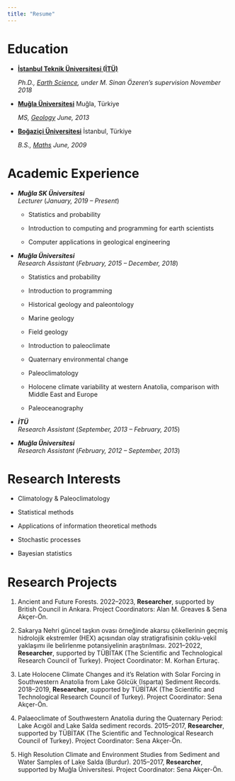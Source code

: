 ```yaml
---
title: "Resume"
---
```


Education
=========

- **[İstanbul Teknik Üniversitesi (İTÜ)](https://www.itu.edu.tr/en/homepage)**

  *Ph.D., [Earth Science](https://eies.itu.edu.tr/en/home), under M. Sinan Özeren's supervision*       *November 2018*

- **[Muğla Üniversitesi](https://www.mu.edu.tr/en)**     Muğla, Türkiye
      
  *MS, [Geology](http://jeoloji.mu.edu.tr/en)*             *June, 2013*


- **[Boğaziçi Üniversitesi](http://boun.edu.tr/en-US/Index)**     İstanbul, Türkiye
  
  *B.S., [Maths](http://www.math.boun.edu.tr/)*                        *June, 2009*


Academic Experience
===================

- ***Muğla SK Üniversitesi***             
    *Lecturer*                     (*January, 2019 -- Present*)

    -   Statistics and probability

    -   Introduction to computing and programming for earth scientists

    -   Computer applications in geological engineering

-  ***Muğla Üniversitesi***               
      *Research Assistant*           (*February, 2015 -- December, 2018*)

    -   Statistics and probability

    -   Introduction to programming

    -   Historical geology and paleontology

    -   Marine geology

    -   Field geology

    -   Introduction to paleoclimate

    -   Quaternary environmental change

    -   Paleoclimatology

    -   Holocene climate variability at western Anatolia, comparison
        with Middle East and Europe

    -   Paleoceanography

- ***İTÜ***                          
      *Research Assistant*           (*September, 2013 -- February, 2015*)
      
- ***Muğla Üniversitesi***                          
      *Research Assistant*           (*February, 2012 -- September, 2013*)
      
Research Interests
==================

-   Climatology & Paleoclimatology

-   Statistical methods

-   Applications of information theoretical methods

-   Stochastic processes

-   Bayesian statistics

Research Projects
=================

1.  Ancient and Future Forests. 2022--2023, **Researcher**, supported by
    British Council in Ankara. Project Coordinators: Alan M. Greaves &
    Sena Akçer-Ön.

2.  Sakarya Nehri güncel taşkın ovası örneğinde akarsu çökellerinin
    geçmiş hidrolojik ekstremler (HEX) açısından olay stratigrafisinin
    çoklu-vekil yaklaşımı ile belirlenme potansiyelinin araştırılması.
    2021--2022, **Researcher**, supported by TÜBİTAK (The Scientific and
    Technological Research Council of Turkey). Project Coordinator:
    M. Korhan Erturaç.

3.  Late Holocene Climate Changes and it's Relation with Solar Forcing
    in Southwestern Anatolia from Lake Gölcük (Isparta) Sediment
    Records. 2018--2019, **Researcher**, supported by TÜBİTAK (The
    Scientific and Technological Research Council of Turkey). Project
    Coordinator: Sena Akçer-Ön.

4.  Palaeoclimate of Southwestern Anatolia during the Quaternary Period:
    Lake Acıgöl and Lake Salda sediment records. 2015--2017,
    **Researcher**, supported by TÜBİTAK (The Scientific and
    Technological Research Council of Turkey). Project Coordinator: Sena
    Akçer-Ön.

5.  High Resolution Climate and Environment Studies from Sediment and
    Water Samples of Lake Salda (Burdur). 2015--2017, **Researcher**,
    supported by Muğla Üniversitesi. Project Coordinator: Sena Akçer-Ön.